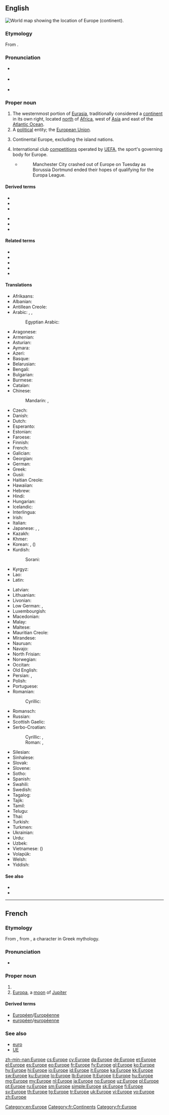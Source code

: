{{also|europe|europé|Európé}}
==English==
[[Image:LocationEurope.png|thumb|World map showing the location of Europe (continent).]]
{{wikipedia}}

===Etymology===
From {{etyl|grc|en}} {{term|Εὐρώπη|tr=Eurōpē|lang=grc}}.

===Pronunciation===
* {{a|UK}} {{IPA|/ˈjʊəɹəp/}}
* {{a|US}} {{IPA|/ˈjʊɹəp/}}
* {{audio|en-us-Europe.ogg|Audio (US)}}

===Proper noun===
{{en-proper noun}}

# The westernmost portion of [[Eurasia]], traditionally considered a [[continent]] in its own right, located [[north]] of [[Africa]], west of [[Asia]] and east of the [[Atlantic Ocean]].
# A [[political]] entity; the [[European Union]].
# {{context|UK|Ireland|lang=en}} Continental Europe, excluding the island nations.
# {{context|soccer|lang=en}} International club [[competition]]s operated by [[UEFA]], the sport's governing body for Europe.
#* {{cite news|url=http://www.espn.co.uk/football/sport/story/182382.html |title=Man City out of Europe as Arsenal lose again |publisher=ESPN (UK) |date=4 December 2012 |accessdate=5 December 2012}}
#*: Manchester City crashed out of Europe on Tuesday as Borussia Dortmund ended their hopes of qualifying for the Europa League.

====Derived terms====
{{top2}}
* {{l/en|Central Europe}}
* {{l/en|Eastern Europe}}
* {{l/en|European}}
{{mid2}}
* {{l/en|Northern Europe}}
* {{l/en|Southern Europe}}
* {{l/en|Western Europe}}
{{bottom}}

====Related terms====
* {{l/en|Eurabia}}
* {{l/en|Eurasia}}
* {{l/en|Euro}}
* {{l/en|Euro-}}
* {{l/en|Europa}}

====Translations====
{{trans-see|European Union|European Union}}

{{trans-top|continent}}
* Afrikaans: {{t-|af|Europa}}
* Albanian: {{t+|sq|Evropa}}
* Antillean Creole: {{tø|gcf|Éwop}}
* Arabic: {{t-|ar|أوروبا|f|tr=’urúbba|sc=Arab}}, {{t-|ar|أوربا|f|tr=’urúbba|sc=Arab}}, {{t-|ar|أوروبة|f|tr=’urúbba|sc=Arab}}
*: Egyptian Arabic: {{tø|arz|أوروبا|f|tr=ʔurupa or ʔuruba|sc=Arab}}
* Aragonese: {{t-|an|Europa|f}}
* Armenian: {{t+|hy|Եվրոպա|tr=Evropa}}
* Asturian: {{t+|ast|Europa|f}}
* Aymara: {{t-|ay|Iwrupa}}
* Azeri: {{t+|az|Avropa}}
* Basque: {{t+|eu|Europa}}
* Belarusian: {{t-|be|Еўропа|f|tr=Jeŭrópa|sc=Cyrl}}
* Bengali: {{t+|bn|ইউরোপ|tr=iurop|sc=Beng}}
* Bulgarian: {{t+|bg|Европа|f|tr=Evrópa}}
* Burmese: {{t-|my|ဥရောပ|tr=u.raw:pa.|sc=Mymr}}
* Catalan: {{t+|ca|Europa|f}}
* Chinese:
*: Mandarin: {{t|cmn|歐洲|sc=Hani}}, {{t|cmn|欧洲|tr=Ōuzhōu|sc=Hani}}
* Czech: {{t+|cs|Evropa|f}}
* Danish: {{t+|da|Europa}}
* Dutch: {{t+|nl|Europa|n}}
* Esperanto: {{t+|eo|Eŭropo}}
* Estonian: {{t+|et|Euroopa}}
* Faroese: {{t-|fo|Evropa|n}}
* Finnish: {{t+|fi|Eurooppa}}
* French: {{t+|fr|Europe|f}}
* Galician: {{t+|gl|Europa|f}}
* Georgian: {{t-|ka|ევროპა|tr=evropa|sc=Geor}}
* German: {{t+|de|Europa|n}}
* Greek: {{t+|el|Ευρώπη|f|tr=Evrópi}}
* Gusii: {{tø|guz|Ng’umbu}}
* Haitian Creole: {{tø|ht|Ewòp}}
* Hawaiian: {{tø|haw|ʻEulopa}}
* Hebrew: {{t+|he|אירופה|f|tr=Eiropa}}
* Hindi: {{t+|hi|यूरोप|tr=yūrop}}
* Hungarian: {{t+|hu|Európa}}
* Icelandic: {{t+|is|Evrópa|f}}
* Interlingua: {{t+|ia|Europa}}
* Irish: {{t-|ga|Eoraip|f}}
* Italian: {{t+|it|Europa}}
* Japanese: {{t+|ja|ヨーロッパ|tr=Yōroppa}}, {{t-|ja|欧羅巴|tr=Yōroppa}} {{qualifier|ateji}}, {{t+|ja|欧州|tr=Ōshū}}
* Kazakh: {{t|kk|Еуропа|tr=Europa|sc=Cyrl}}
* Khmer: {{t+|km|អឺរ៉ុប|tr=əɨrop|sc=Khmr}}
* Korean: {{t+|ko|유럽|tr=Yureop|sc=Hang}}, {{t+|ko|구주|tr=Guju|sc=Kore}} ({{t+|ko|歐洲|sc=Kore}})
* Kurdish:
*: Sorani: {{t-|ku|ئه‌وروپا}}
* Kyrgyz: {{t-|ky|Европа|tr=Evropa|sc=Cyrl}}
* Lao: {{t-|lo|ເອີລົບ|tr=œlôp|sc=Laoo}}
* Latin: {{t+|la|Europa|f}}
{{trans-mid}}
* Latvian: {{t-|lv|Eiropa|f}}
* Lithuanian: {{t+|lt|Europa|f}}
* Livonian: {{tø|liv|Eirōp}}
* Low German: {{t|nds|Europa}}, {{t|nds|Uropa}}
* Luxembourgish: {{t+|lb|Europa|f}}
* Macedonian: {{t-|mk|Европа|f|tr=Évropa|sc=Cyrl}}
* Malay: {{t-|ms|Eropah}}
* Maltese: {{t-|mt|Ewropa|f}}
* Mauritian Creole: {{tø|mfe|Lerop}}
* Mirandese: {{tø|mwl|Ouropa|f}}
* Nauruan: {{t|na|Uirope}}
* Navajo: {{tø|nv|Béésh Bichʼahníí bikéyah}}
* North Frisian: {{tø|frr|Europa}} {{qualifier|Heligolandic}}
* Norwegian: {{t+|no|Europa}}
* Occitan: {{t+|oc|Euròpa|f}}
* Old English: {{t-|ang|Europa|m}}
* Persian: {{t+|fa|اروپا|tr=Orupâ|sc=fa-Arab}}, {{t-|fa|اورپا|tr=Orupâ|sc=fa-Arab}}
* Polish: {{t+|pl|Europa|f}}
* Portuguese: {{t+|pt|Europa|f}}
* Romanian: {{t+|ro|Europa|f}}
*: Cyrillic: {{t|ro|Еуропа|f|sc=Cyrl}}
* Romansch: {{t-|rm|Europa|f}}
* Russian: {{t+|ru|Европа|f|tr=Jevrópa}}
* Scottish Gaelic: {{t-|gd|Roinn-Eòrpa|f|alt=an Roinn-Eòrpa}}
* Serbo-Croatian:
*: Cyrillic: {{t-|sh|Европа|f|sc=Cyrl}}, {{t-|sh|Еуропа|f|sc=Cyrl}} {{qualifier|Croatia}}
*: Roman: {{t-|sh|Evropa|f}}, {{t-|sh|Europa|f}} {{qualifier|Croatia}}
* Silesian: {{tø|szl|Ojropa}}
* Sinhalese: {{t-|si|යුරෝපය|tr=yurōpaya|sc=Sinh}}
* Slovak: {{t-|sk|Európa|f}}
* Slovene: {{t+|sl|Evropa|alt=Evrópa|f}}
* Sotho: {{t-|st|Yuropo}}
* Spanish: {{t+|es|Europa|f}}
* Swahili: {{t+|sw|Bara Uropa}}
* Swedish: {{t+|sv|Europa}}
* Tagalog: {{t+|tl|Europa}}
* Tajik: {{t-|tg|Аврупо|tr=Avrupo|sc=Cyrl}}
* Tamil: {{t|ta|ஐரோப்பா|tr=airōppā|sc=Taml}}
* Telugu: {{t+|te|ఐరోపా}}
* Thai: {{t-|th|ยุโรป|tr=yúrôop}}
* Turkish: {{t+|tr|Avrupa}}
* Turkmen: {{t-|tk|Ýewropa}}
* Ukrainian: {{t+|uk|Європа|f|tr=Jevrópa|sc=Cyrl}}
* Urdu: {{t-|ur|یورپ|tr=yūrop|sc=ur-Arab}}
* Uzbek: {{t+|uz|Yevropa}}
* Vietnamese: {{t+|vi|Châu Âu}} ({{t-|vi|洲歐}})
* Volapük: {{t+|vo|Yurop}}
* Welsh: {{t+|cy|Ewrop|f}}
* Yiddish: {{t-|yi|אייראָפּע|f|tr=Eyrope|sc=Hebr}}
{{trans-bottom}}

====See also====
* {{list:continents/en}}
* {{list:countries of Europe/en}}

[[Category:en:Europe]]

----

==French==

===Etymology===
From {{etyl|la|fr}} {{term|Europa|Eurōpa|lang=la}}, from {{etyl|grc|fr}} {{term|Εὐρώπα|tr=Europa|lang=grc|sc=polytonic}}, a character in Greek mythology.

===Pronunciation===
* {{audio-IPA|Fr-Europe.ogg|/ø.ʁɔp/|lang=fr}}

===Proper noun===
{{fr-proper noun|f}}

# {{l|en|Europe}}
# [[Europa]], a [[moon]] of [[Jupiter]]

====Derived terms====
* [[Européen]]/[[Européenne]]
* [[européen]]/[[européenne]]

===See also===
* [[euro]]
* [[UE]]

[[Category:fr:Continents]]
[[Category:fr:Europe]]

[[zh-min-nan:Europe]]
[[cs:Europe]]
[[cy:Europe]]
[[da:Europe]]
[[de:Europe]]
[[et:Europe]]
[[el:Europe]]
[[es:Europe]]
[[eo:Europe]]
[[fr:Europe]]
[[fy:Europe]]
[[gl:Europe]]
[[ko:Europe]]
[[hy:Europe]]
[[hi:Europe]]
[[io:Europe]]
[[id:Europe]]
[[it:Europe]]
[[ka:Europe]]
[[kk:Europe]]
[[sw:Europe]]
[[ku:Europe]]
[[lo:Europe]]
[[lb:Europe]]
[[lt:Europe]]
[[li:Europe]]
[[hu:Europe]]
[[mg:Europe]]
[[my:Europe]]
[[nl:Europe]]
[[ja:Europe]]
[[no:Europe]]
[[uz:Europe]]
[[pl:Europe]]
[[pt:Europe]]
[[ru:Europe]]
[[sm:Europe]]
[[simple:Europe]]
[[sk:Europe]]
[[fi:Europe]]
[[sv:Europe]]
[[th:Europe]]
[[tg:Europe]]
[[tr:Europe]]
[[uk:Europe]]
[[vi:Europe]]
[[vo:Europe]]
[[zh:Europe]]